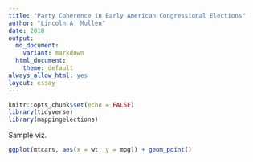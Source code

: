 ```yaml
---
title: "Party Coherence in Early American Congressional Elections"
author: "Lincoln A. Mullen"
date: 2018
output:
  md_document:
    variant: markdown
  html_document:
    theme: default
always_allow_html: yes
layout: essay
---
```


```r
knitr::opts_chunk$set(echo = FALSE)
library(tidyverse)
library(mappingelections)
```

Sample viz.

```r
ggplot(mtcars, aes(x = wt, y = mpg)) + geom_point()
```

